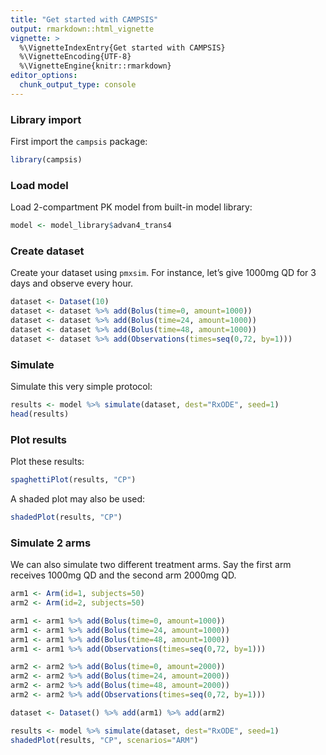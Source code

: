 ```yaml
---
title: "Get started with CAMPSIS"
output: rmarkdown::html_vignette
vignette: >
  %\VignetteIndexEntry{Get started with CAMPSIS}
  %\VignetteEncoding{UTF-8}
  %\VignetteEngine{knitr::rmarkdown}
editor_options: 
  chunk_output_type: console
---
```


### Library import

First import the `campsis` package:

```r
library(campsis)
```

### Load model

Load 2-compartment PK model from built-in model library:

```r
model <- model_library$advan4_trans4
```

### Create dataset

Create your dataset using `pmxsim`. For instance, let's give 1000mg QD for 3 days and observe every hour.

```r
dataset <- Dataset(10)
dataset <- dataset %>% add(Bolus(time=0, amount=1000))
dataset <- dataset %>% add(Bolus(time=24, amount=1000))
dataset <- dataset %>% add(Bolus(time=48, amount=1000))
dataset <- dataset %>% add(Observations(times=seq(0,72, by=1)))
```

### Simulate

Simulate this very simple protocol:

```r
results <- model %>% simulate(dataset, dest="RxODE", seed=1)
head(results)
```

### Plot results

Plot these results:

```r
spaghettiPlot(results, "CP")
```

A shaded plot may also be used:

```r
shadedPlot(results, "CP")
```

### Simulate 2 arms

We can also simulate two different treatment arms. Say the first arm receives 1000mg QD and the second arm 2000mg QD.

```r
arm1 <- Arm(id=1, subjects=50)
arm2 <- Arm(id=2, subjects=50)

arm1 <- arm1 %>% add(Bolus(time=0, amount=1000))
arm1 <- arm1 %>% add(Bolus(time=24, amount=1000))
arm1 <- arm1 %>% add(Bolus(time=48, amount=1000))
arm1 <- arm1 %>% add(Observations(times=seq(0,72, by=1)))

arm2 <- arm2 %>% add(Bolus(time=0, amount=2000))
arm2 <- arm2 %>% add(Bolus(time=24, amount=2000))
arm2 <- arm2 %>% add(Bolus(time=48, amount=2000))
arm2 <- arm2 %>% add(Observations(times=seq(0,72, by=1)))

dataset <- Dataset() %>% add(arm1) %>% add(arm2)

results <- model %>% simulate(dataset, dest="RxODE", seed=1)
shadedPlot(results, "CP", scenarios="ARM")
```
